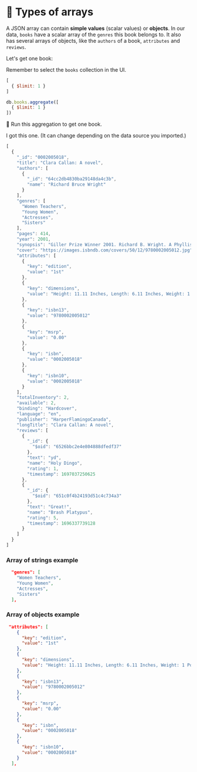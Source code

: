 
# 👐 Types of arrays

A JSON array can contain __simple values__ (scalar values) or __objects__. In our data, `books` have a scalar array of the `genres` this book belongs to. It also has several arrays of objects, like the `authors` of a book, `attributes` and `reviews`.

Let's get one book:


<Tabs groupId="aggregations">
<TabItem value="atlas" label="Atlas UI">

Remember to select the `books` collection in the UI.

```js
[
  { $limit: 1 }
]
```
</TabItem>

<TabItem value="mongodb-shell" label="MongoDB Shell">

```js
db.books.aggregate([
  { $limit: 1 }
])
```
</TabItem>
</Tabs>

👐 Run this aggregation to get one book.

I got this one. (It can change depending on the data source you imported.)

```js
[
  {
    "_id": "0002005018",
    "title": "Clara Callan: A novel",
    "authors": [
      {
        "_id": "64cc2db4830ba29148da4c3b",
        "name": "Richard Bruce Wright"
      }
    ],
    "genres": [
      "Women Teachers",
      "Young Women",
      "Actresses",
      "Sisters"
    ],
    "pages": 414,
    "year": 2001,
    "synopsis": "Giller Prize Winner 2001. Richard B. Wright. A Phyllis Bruce Book.",
    "cover": "https://images.isbndb.com/covers/50/12/9780002005012.jpg",
    "attributes": [
      {
        "key": "edition",
        "value": "1st"
      },
      {
        "key": "dimensions",
        "value": "Height: 11.11 Inches, Length: 6.11 Inches, Weight: 1 Pounds, Width: 1.11 Inches"
      },
      {
        "key": "isbn13",
        "value": "9780002005012"
      },
      {
        "key": "msrp",
        "value": "0.00"
      },
      {
        "key": "isbn",
        "value": "0002005018"
      },
      {
        "key": "isbn10",
        "value": "0002005018"
      }
    ],
    "totalInventory": 2,
    "available": 2,
    "binding": "Hardcover",
    "language": "en",
    "publisher": "HarperFlamingoCanada",
    "longTitle": "Clara Callan: A novel",
    "reviews": [
      {
        "_id": {
          "$oid": "6526bbc2e4e804888dfedf37"
        },
        "text": "yd",
        "name": "Holy Dingo",
        "rating": 1,
        "timestamp": 1697037250625
      },
      {
        "_id": {
          "$oid": "651c0f4b24193d51c4c734a3"
        },
        "text": "Great!",
        "name": "Brash Platypus",
        "rating": 5,
        "timestamp": 1696337739128
      }
    ]
  }
]
```

### Array of strings example

```json
  "genres": [
    "Women Teachers",
    "Young Women",
    "Actresses",
    "Sisters"
  ],
```

### Array of objects example

```json
 "attributes": [
    {
      "key": "edition",
      "value": "1st"
    },
    {
      "key": "dimensions",
      "value": "Height: 11.11 Inches, Length: 6.11 Inches, Weight: 1 Pounds, Width: 1.11 Inches"
    },
    {
      "key": "isbn13",
      "value": "9780002005012"
    },
    {
      "key": "msrp",
      "value": "0.00"
    },
    {
      "key": "isbn",
      "value": "0002005018"
    },
    {
      "key": "isbn10",
      "value": "0002005018"
    }
  ],
```